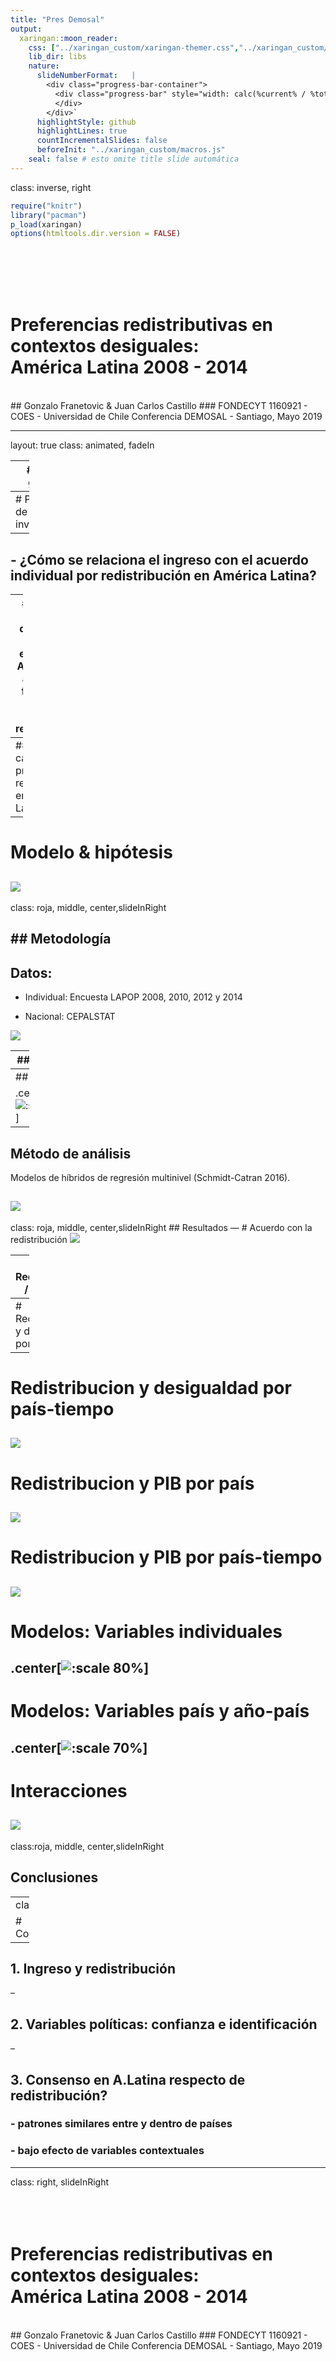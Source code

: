 ```yaml
---
title: "Pres Demosal"
output:
  xaringan::moon_reader:
    css: ["../xaringan_custom/xaringan-themer.css","../xaringan_custom/progress-bar.css","https://cdnjs.cloudflare.com/ajax/libs/animate.css/3.7.0/animate.min.css"]
    lib_dir: libs
    nature:
      slideNumberFormat:   |
        <div class="progress-bar-container">
          <div class="progress-bar" style="width: calc(%current% / %total% * 100%);">
          </div>
        </div>`
      highlightStyle: github
      highlightLines: true
      countIncrementalSlides: false
      beforeInit: "../xaringan_custom/macros.js"
    seal: false # esto omite title slide automática
---
```

class: inverse, right

```r
require("knitr")
library("pacman")
p_load(xaringan)
options(htmltools.dir.version = FALSE)
```

<!---
Para correr en ATOM
- open terminal, abrir R (simplemente, R y enter)
- rmarkdown::render('demosal2019.Rmd', 'xaringan::moon_reader')

About macros.js: permite escalar las imágenes como [scale 50%](path to image), hay si que grabar ese archivo js en el directorio.
--->

<br>
<br>
<br>
<br>

# Preferencias redistributivas en contextos desiguales:<br> América Latina 2008 - 2014
<br>
## Gonzalo Franetovic & Juan Carlos Castillo
### FONDECYT 1160921 - COES - Universidad de Chile
Conferencia DEMOSAL - Santiago, Mayo 2019

---

layout: true
class: animated, fadeIn

---
# Marco general

![](../images/marco.png)

---
# Preguntas de investigación

--
## - ¿Cómo se relaciona el ingreso con el acuerdo individual por redistribución en América Latina?

--
## - ¿En qué medida la desigualdad y el desarrollo económico en América Latina afectan en la formación de las preferencias redistributivas?

--
## - ¿Cómo cambian las prefrencias redistributivas en América Latina?

---
# Modelo & hipótesis

![](../images/modelo.png)
---
class: roja, middle, center,slideInRight

## Metodología
---
## Datos:

- Individual: Encuesta LAPOP 2008, 2010, 2012 y 2014

- Nacional: CEPALSTAT

![](../images/anidacion.png)

---
## Variables

### Dependiente: Acuerdo con la redistribución:

  - _"El Estado (gentilicio) debe implementar políticas firmes para reducir la desigualdad de ingresos entre ricos y pobres. ¿Hasta qué punto está de acuerdo o en desacuerdo con esta frase?"_ (1: muy en desacuerdo, 7: muy de acuerdo)

### Independientes:

- Individual: Ingreso, educación, confianza en instituciones, controles (sexo, edad, orientación política)

- País: Gini & PIB per cápita

---
## Variables

.center[![:scale 80%](../images/descriptivos1.png)]

---
## Método de análisis

Modelos de híbridos de regresión multinivel (Schmidt-Catran 2016).

![](../images/ecuacion.png)
---
class: roja, middle, center,slideInRight
## Resultados
---
# Acuerdo con la redistribución
![](../images/Figure2a.png)

---
# Redistribución / tiempo
![](../images/Figure3z_color.png)

---
# Redistribucion y desigualdad por país
![](../images/ginipais1.png)
---
# Redistribucion y desigualdad por país-tiempo
![](../images/giniencuesta.png)
---
# Redistribucion y PIB por país
![](../images/pibpais1.png)
---
# Redistribucion y PIB por país-tiempo
![](../images/pibencuesta.png)
---
# Modelos: Variables individuales
.center[![:scale 80%](../images/main_individual.png)]
---
# Modelos: Variables país y año-país
.center[![:scale 70%](../images/country-level.png)]
---
# Interacciones
![](../images/interactions.png)
---
class:roja, middle, center,slideInRight

## Conclusiones

---
class:inverse

# Conclusiones

--

## 1. Ingreso y redistribución

--

## 2. Variables políticas: confianza e identificación

--

## 3. Consenso en A.Latina respecto de redistribución?

###   - patrones similares entre y dentro de países

###   - bajo efecto de variables contextuales

---
class: right, slideInRight
<br>
<br>
<br>
<br>

# Preferencias redistributivas en contextos desiguales:<br> América Latina 2008 - 2014
<br>
## Gonzalo Franetovic & Juan Carlos Castillo
### FONDECYT 1160921 - COES - Universidad de Chile
Conferencia DEMOSAL - Santiago, Mayo 2019
